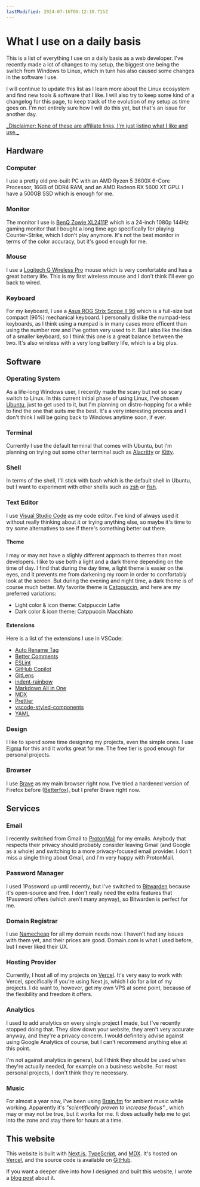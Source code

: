 ```yaml
---
lastModified: 2024-07-16T09:12:10.715Z
---
```


# What I use on a daily basis

This is a list of everything I use on a daily basis as a web developer. I've recently made a lot of changes to my setup, the biggest one being the switch from Windows to Linux, which in turn has also caused some changes in the software I use.

I will continue to update this list as I learn more about the Linux ecosystem and find new tools & software that I like. I will also try to keep some kind of a changelog for this page, to keep track of the evolution of my setup as time goes on. I'm not entirely sure how I will do this yet, but that's an issue for another day.

<u>
_Disclaimer: None of these are affiliate links, I'm just listing what I like and use._
</u>

## Hardware

### Computer

I use a pretty old pre-built PC with an AMD Ryzen 5 3600X 6-Core Processor, 16GB of DDR4 RAM, and an AMD Radeon RX 5600 XT GPU. I have a 500GB SSD which is enough for me.

### Monitor

The monitor I use is [BenQ Zowie XL2411P](https://zowie.benq.com/en-ap/monitor/xl2411p.html) which is a 24-inch 1080p 144Hz gaming monitor that I bought a long time ago specifically for playing Counter-Strike, which I don't play anymore. It's not the best monitor in terms of the color accuracy, but it's good enough for me.

### Mouse

I use a [Logitech G Wireless Pro](https://www.logitechg.com/en-us/products/gaming-mice/pro-wireless-mouse.910-005270.html) mouse which is very comfortable and has a great battery life. This is my first wireless mouse and I don't think I'll ever go back to wired.

### Keyboard

For my keyboard, I use a [Asus ROG Strix Scope II 96](https://rog.asus.com/us/keyboards/keyboards/compact/rog-strix-scope-ii-96-wireless/) which is a full-size but compact (96%) mechanical keyboard. I personally dislike the numpad-less keyboards, as I think using a numpad is in many cases more efficent than using the number row and I've gotten very used to it. But I also like the idea of a smaller keyboard, so I think this one is a great balance between the two. It's also wireless with a very long battery life, which is a big plus.

## Software

### Operating System

As a life-long Windows user, I recently made the scary but not so scary switch to Linux. In this current initial phase of using Linux, I've chosen [Ubuntu](https://ubuntu.com/), just to get used to it, but I'm planning on distro-hopping for a while to find the one that suits me the best. It's a very interesting process and I don't think I will be going back to Windows anytime soon, if ever.

### Terminal

Currently I use the default terminal that comes with Ubuntu, but I'm planning on trying out some other terminal such as [Alacritty](https://alacritty.org/) or [Kitty](https://sw.kovidgoyal.net/kitty/).

### Shell

In terms of the shell, I'll stick with bash which is the default shell in Ubuntu, but I want to experiment with other shells such as [zsh](https://zsh.sourceforge.io/) or [fish](https://fishshell.com/).

### Text Editor

I use [Visual Studio Code](https://code.visualstudio.com/) as my code editor. I've kind of always used it without really thinking about it or trying anything else, so maybe it's time to try some alternatives to see if there's something better out there.

#### Theme
I may or may not have a slighly different approach to themes than most developers. I like to use both a light and a dark theme depending on the time of day. I find that during the day time, a light theme is easier on the eyes, and it prevents me from darkening my room in order to comfortably look at the screen. But during the evening and night time, a dark theme is of course much better. My favorite theme is [Catppuccin](https://catppuccin.com/), and here are my preferred variations:
  - Light color & icon theme: Catppuccin Latte
  - Dark color & icon theme: Catppuccin Macchiato

#### Extensions

Here is a list of the extensions I use in VSCode:

- [Auto Rename Tag](https://marketplace.visualstudio.com/items?itemName=formulahendry.auto-rename-tag)
- [Better Comments](https://marketplace.visualstudio.com/items?itemName=aaron-bond.better-comments)
- [ESLint](https://marketplace.visualstudio.com/items?itemName=dbaeumer.vscode-eslint)
- [GitHub Copilot](https://marketplace.visualstudio.com/items?itemName=GitHub.copilot)
- [GitLens](https://marketplace.visualstudio.com/items?itemName=eamodio.gitlens)
- [indent-rainbow](https://marketplace.visualstudio.com/items?itemName=oderwat.indent-rainbow)
- [Markdown All in One](https://marketplace.visualstudio.com/items?itemName=yzhang.markdown-all-in-one)
- [MDX](https://marketplace.visualstudio.com/items?itemName=unifiedjs.vscode-mdx)
- [Prettier](https://marketplace.visualstudio.com/items?itemName=esbenp.prettier-vscode)
- [vscode-styled-components](https://marketplace.visualstudio.com/items?itemName=styled-components.vscode-styled-components)
- [YAML](https://marketplace.visualstudio.com/items?itemName=redhat.vscode-yaml)

### Design

I like to spend some time designing my projects, even the simple ones. I use [Figma](https://www.figma.com/) for this and it works great for me. The free tier is good enough for personal projects.

### Browser

I use [Brave](https://brave.com/) as my main browser right now. I've tried a hardened version of Firefox before ([Betterfox](https://github.com/yokoffing/Betterfox)), but I prefer Brave right now.

## Services

### Email

I recently switched from Gmail to [ProtonMail](https://protonmail.com/) for my emails. Anybody that respects their privacy should probably consider leaving Gmail (and Google as a whole) and switching to a more privacy-focused email provider. I don't miss a single thing about Gmail, and I'm very happy with ProtonMail.

### Password Manager

I used 1Password up until recently, but I've switched to [Bitwarden](https://bitwarden.com/) because it's open-source and free. I don't really need the extra features that 1Password offers (which aren't many anyway), so Bitwarden is perfect for me.

### Domain Registrar

I use [Namecheap](https://namecheap.com/) for all my domain needs now. I haven't had any issues with them yet, and their prices are good. Domain.com is what I used before, but I never liked their UX.

### Hosting Provider

Currently, I host all of my projects on [Vercel](https://vercel.com/). It's very easy to work with Vercel, specifically if you're using Next.js, which I do for a lot of my projects. I do want to, however, get my own VPS at some point, because of the flexibility and freedom it offers.

### Analytics

I used to add analytics on every single project I made, but I've recently stopped doing that. They slow down your website, they aren't very accurate anyway, and they're a privacy concern. I would definitely advise against using Google Analytics of course, but I can't recommend anything else at this point.

I'm not against analytics in general, but I think they should be used when they're actually needed, for example on a business website. For most personal projects, I don't think they're necessary.

### Music

For almost a year now, I've been using [Brain.fm](https://brain.fm/) for ambient music while working. Apparently it's _"scientifically proven to increase focus"_ , which may or may not be true, but it works for me. It does actually help me to get into the zone and stay there for hours at a time.

## This website

This website is built with [Next.js](https://nextjs.org/), [TypeScript](https://www.typescriptlang.org/), and [MDX](https://mdxjs.com/). It's hosted on [Vercel](https://vercel.com/), and the source code is available on [GitHub](https://github.com/zanewebhq/zaneweb). 

If you want a deeper dive into how I designed and built this website, I wrote a [blog post](https://www.zaneweb.com/blog/how-i-designed-and-built-my-blog-from-scratch) about it.
